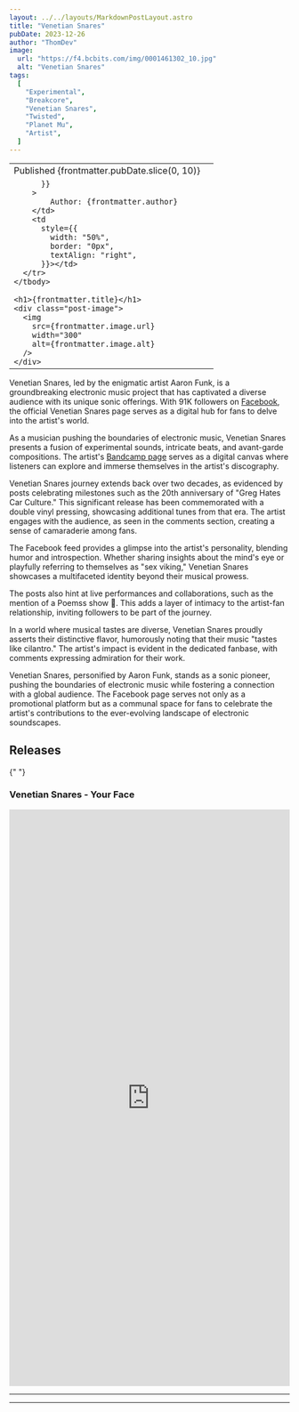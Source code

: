 ```yaml
---
layout: ../../layouts/MarkdownPostLayout.astro
title: "Venetian Snares"
pubDate: 2023-12-26
author: "ThomDev"
image:
  url: "https://f4.bcbits.com/img/0001461302_10.jpg"
  alt: "Venetian Snares"
tags:
  [
    "Experimental",
    "Breakcore",
    "Venetian Snares",
    "Twisted",
    "Planet Mu",
    "Artist",
  ]
---
```



<div class="credits-section">

<table
    style={{
      border: "0px",
      width: "100%",
      marginLeft: "auto",
      marginRight: "auto",
    }}
  >
    <tbody>
      <tr class="post-date-author-row">
        <td
        class="pub-date"
          style={{
            width: "50%",
            border: "0px",
            textAlign: "left",
          }}
        >
          Published {frontmatter.pubDate.slice(0, 10)}
        </td>
        <td
          style={{
            width: "50%",
          }}>
        </td>
      </tr>
      <tr class="post-date-author-row">
        <td
        class="author"
          style={{

          }}
        >
            Author: {frontmatter.author}
        </td>
        <td
          style={{
            width: "50%",
            border: "0px",
            textAlign: "right",
          }}></td>
      </tr>
    </tbody>

    <h1>{frontmatter.title}</h1>
    <div class="post-image">
      <img
        src={frontmatter.image.url}
        width="300"
        alt={frontmatter.image.alt}
      />
    </div>

  </table>

Venetian Snares, led by the enigmatic artist Aaron Funk, is a groundbreaking electronic music project that has captivated a diverse audience with its unique sonic offerings. With 91K followers on [Facebook](https://www.facebook.com/vsnares/), the official Venetian Snares page serves as a digital hub for fans to delve into the artist's world.

As a musician pushing the boundaries of electronic music, Venetian Snares presents a fusion of experimental sounds, intricate beats, and avant-garde compositions. The artist's [Bandcamp page](https://venetiansnares.bandcamp.com/) serves as a digital canvas where listeners can explore and immerse themselves in the artist's discography.

Venetian Snares journey extends back over two decades, as evidenced by posts celebrating milestones such as the 20th anniversary of "Greg Hates Car Culture." This significant release has been commemorated with a double vinyl pressing, showcasing additional tunes from that era. The artist engages with the audience, as seen in the comments section, creating a sense of camaraderie among fans.

The Facebook feed provides a glimpse into the artist's personality, blending humor and introspection. Whether sharing insights about the mind's eye or playfully referring to themselves as "sex viking," Venetian Snares showcases a multifaceted identity beyond their musical prowess.

The posts also hint at live performances and collaborations, such as the mention of a Poemss show 🎤. This adds a layer of intimacy to the artist-fan relationship, inviting followers to be part of the journey.

In a world where musical tastes are diverse, Venetian Snares proudly asserts their distinctive flavor, humorously noting that their music "tastes like cilantro." The artist's impact is evident in the dedicated fanbase, with comments expressing admiration for their work.

Venetian Snares, personified by Aaron Funk, stands as a sonic pioneer, pushing the boundaries of electronic music while fostering a connection with a global audience. The Facebook page serves not only as a promotional platform but as a communal space for fans to celebrate the artist's contributions to the ever-evolving landscape of electronic soundscapes.

</div>

<div class="purple-section">

<h2>Releases</h2>

{" "}

<div class="release" style={{ marginLeft: "auto",  marginRight: "auto"}}>
  <h3>Venetian Snares - Your Face</h3>

<iframe
  style="border: 0; width: 100%; height: 1037px; margin-left: auto; margin-right: auto;"
  src="https://bandcamp.com/EmbeddedPlayer/album=665139869/size=large/bgcol=333333/linkcol=ffffff/transparent=true/"
  seamless
>
  <a href="https://venetiansnares.bandcamp.com/album/your-face">
    Your Face by Venetian Snares
  </a>
</iframe>

</div>

<hr />

  <div class="release">

  </div>
  
  <hr />

  <div class="release">

  </div>
</div>
